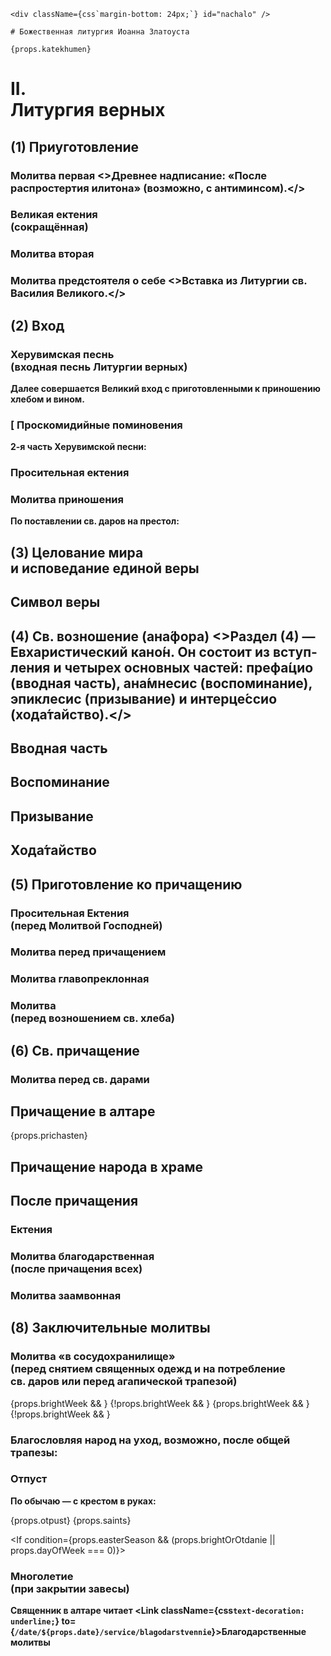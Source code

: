 
<If condition={!props.onlyVernie}>

    <div className={css`margin-bottom: 24px;`} id="nachalo" />

    # Божественная литургия Иоанна Златоуста

    {props.katekhumen}

</If>

<div id="vernie" />

# II. <br /> Литургия верных

## (1) Приуготовление

<MdxLoader src="Liturgies/Vernie/Priugotovlenie" />

### Молитва первая <Tooltip><>Древнее надписание: «После распростертия илитона» (возможно, с ан­ти­минсом).</></Tooltip>

<MdxLoader src="Liturgies/Vernie/Molitva1" />

### Великая ектения <br /> (сокращённая)

<MdxLoader src="Liturgies/Vernie/SokrEktenia" />

### Молитва вторая

<MdxLoader src="Liturgies/Vernie/Molitva2" />

<MdxLoader src="Liturgies/Vernie/Kazhdenie" />

### Молитва предстоятеля о себе <Tooltip><>Вставка из Литургии св. Василия Великого.</></Tooltip>

<MdxLoader src="Liturgies/Vernie/MolitvaOSebe" />

<div id="vhod"/>

## (2) Вход

### Херувимская песнь <br /> (входная песнь Литургии верных)

<MdxLoader src="Liturgies/Vernie/Heruvimskaya" />

<MdxLoader src="Liturgies/Vernie/Dialog" />

**Далее совершается Великий вход с приготов­лен­ными к прино­ше­нию хле­бом и вином.**

### **[** Проскомидийные поминовения

<MdxLoader src="Liturgies/Vernie/ProskPomin" />

**2-я часть Херувим­ской песни:**

<MdxLoader src="Liturgies/Vernie/Heruvimskaya2" />

### Просительная ектения

<MdxLoader src="Liturgies/Vernie/Prositelnaya" />

<div id="prinoshenie"/>

### Молитва приношения

**По поставлении св. даров на престол:**

<MdxLoader src="Liturgies/Vernie/MolitvaPrinosh" />

<div id="tselovanie"/>

## (3) Целование мира <br />и исповедание единой веры

<MdxLoader src="Liturgies/Vernie/TselovanieMira" />

<div id="simvol"/>

## Символ веры

<MdxLoader src="Liturgies/Vernie/SimvolVery" />

<div id="anafora"/>

## (4) Св. возношение (ана́фора) <Tooltip><>Раздел (4) — Евхаристический кано́н. Он со­стоит из вступ­ления и четы­рех основных частей: префа́цио (вводная часть), ана́мнесис (воспо­ми­нание), эпиклесис (при­зывание) и ин­тер­це́ссио (хода́тай­ство).</></Tooltip>

<MdxLoader src="Liturgies/Vernie/AnaforaVstup" />

<div id="prefacio"/>

## Вводная часть

<MdxLoader src="Liturgies/Vernie/AnaforaPrefac" />

<div id="anamnesis"/>

## Воспоминание

<MdxLoader src="Liturgies/Vernie/AnaforaAnamnes" />

<div id="epiclisis"/>

## Призывание

<MdxLoader src="Liturgies/Vernie/AnaforaEpikles" />

<div id="hodataistvo"/>

## Хода́тайство

<MdxLoader src="Liturgies/Vernie/AnaforaIntercess" zadastoinik={props.zadastoinik} />

## (5) Приготовление ко причащению

<MdxLoader src="Liturgies/Vernie/DaBudut" />

### Просительная Ектения <br /> (перед Молитвой Господней)

<MdxLoader src="Liturgies/Vernie/Prositelnaya2" />

<div id="ourfather"/>

### Молитва перед причащением

<MdxLoader src="Liturgies/Vernie/MolitvaAfterPrich" />
<MdxLoader src="Liturgies/Vernie/Otche" />
<MdxLoader src="Liturgies/Vernie/MirVsem2" />

<div id="glavopriklon"/>

### Молитва главопреклонная

<MdxLoader src="Liturgies/Vernie/MolitvaGlav" />

### Молитва <br />(перед возношением св. хлеба)

<MdxLoader src="Liturgies/Vernie/MolitvaBeforeVosn" />

<div id="prichashenie"/>

## (6) Св. причащение

### Молитва перед св. дарами

<MdxLoader src="Liturgies/Vernie/MolitvaBeforeDary" />

## Причащение в алтаре

{props.prichasten}

<MdxLoader src="Liturgies/Vernie/PrichAltar" />

## Причащение народа в храме

<MdxLoader src="Liturgies/Vernie/PrichPeople" brightWeek={props.brightWeek} />
<MdxLoader src="Liturgies/Vernie/PrichStihPeople" />

## После причащения

<MdxLoader src="Liturgies/Vernie/AfterPrich" />

<Blagodarenie
    easterSeason={props.easterSeason}
    isEasterOffsetRange={props.isEasterOffsetRange}
    dayOfWeek={props.dayOfWeek}
    brightWeek={props.brightWeek}
/>

### Ектения

<MdxLoader src="Liturgies/Vernie/EkteniaAftPric" />

### Молитва благодарственная <br /> (после причащения всех)

<MdxLoader src="Liturgies/Vernie/MolitvaBlag" />

### Молитва заамвонная

<MdxLoader src="Liturgies/Vernie/Zaamvon" />

## (8) Заключительные молитвы

### Молитва «в сосудохранилище» <br />(перед снятием священных одежд и на потребление <br />св. даров или перед агапической трапезой)

<MdxLoader src="Liturgies/Vernie/Sosudohran" />
{props.brightWeek && <MdxLoader src="Shared/EasterTroparion3x" />}
{!props.brightWeek && <MdxLoader src="Liturgies/Vernie/DaBudetImja" />}
{props.brightWeek && <MdxLoader src="Shared/EasterTroparion12x" />}
{!props.brightWeek && <MdxLoader src="Liturgies/Vernie/Psalom33" />}

### Бла­го­словляя народ на уход, возможно, после об­щей трапезы:

<MdxLoader src="Liturgies/Vernie/OkBlag" />
<MdxLoader
    src="Liturgies/Vernie/PreOtpust"
    brightWeek={props.brightWeek}
    easterOtdanie={props.easterOtdanie}
    isEasterOffsetRange={props.isEasterOffsetRange}
/>

<div id="otpust"/>

### Отпуст

**По обычаю — с крестом в руках:**

{props.otpust}
{props.saints}

<If condition={props.easterSeason && (props.brightOrOtdanie || props.dayOfWeek === 0)}>
    <MdxLoader src="Shared/Ending/EasterEndingGreeting" />
</If>

### Многолетие<br />(при закрытии завесы)

<MdxLoader src="Liturgies/Vernie/Mnogoletie" />

**Священник в алтаре читает <Link className={css`text-decoration: underline;`} to={`/date/${props.date}/service/blagodarstvennie`}>Благодарственные молитвы</Link>**
